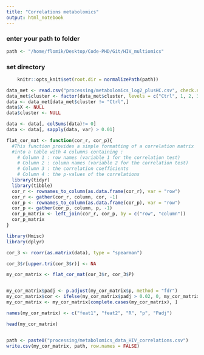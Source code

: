 ```yaml
---
title: "Correlations metabolomics"
output: html_notebook
---
```



### enter your path to folder
```r
path <- "/home/flomik/Desktop/Code-PHD/Git/HIV_multiomics"
```

### set directory
```r
    knitr::opts_knit$set(root.dir = normalizePath(path)) 
```


```r
data_met <- read.csv("processing/metabolomics_log2_plusHC.csv", check.names = FALSE)
data_met$cluster <- factor(data_met$cluster, levels = c("Ctrl", 1, 2, 3))
data <- data_met[data_met$cluster != "Ctrl",]
data$X <- NULL
data$cluster <- NULL
```

```r
data <- data[, colSums(data)!= 0]
data <- data[, sapply(data, var) > 0.01]
```

```r
flat_cor_mat <- function(cor_r, cor_p){
  #This function provides a simple formatting of a correlation matrix
  #into a table with 4 columns containing :
    # Column 1 : row names (variable 1 for the correlation test)
    # Column 2 : column names (variable 2 for the correlation test)
    # Column 3 : the correlation coefficients
    # Column 4 : the p-values of the correlations
  library(tidyr)
  library(tibble)
  cor_r <- rownames_to_column(as.data.frame(cor_r), var = "row")
  cor_r <- gather(cor_r, column, cor, -1)
  cor_p <- rownames_to_column(as.data.frame(cor_p), var = "row")
  cor_p <- gather(cor_p, column, p, -1)
  cor_p_matrix <- left_join(cor_r, cor_p, by = c("row", "column"))
  cor_p_matrix
}
```

```r
library(Hmisc)
library(dplyr)
```


```r
cor_3 <- rcorr(as.matrix(data), type = "spearman")

cor_3$r[upper.tri(cor_3$r)] <- NA

my_cor_matrix <- flat_cor_mat(cor_3$r, cor_3$P)


my_cor_matrix$padj <- p.adjust(my_cor_matrix$p, method = "fdr")
my_cor_matrix$cor <- ifelse(my_cor_matrix$padj > 0.02, 0, my_cor_matrix$cor)
my_cor_matrix <- my_cor_matrix[complete.cases(my_cor_matrix), ]

names(my_cor_matrix) <- c("feat1", "feat2", "R", "p", "Padj")

head(my_cor_matrix)


path <- paste0("processing/metabolomics_data_HIV_correlations.csv")
write.csv(my_cor_matrix, path, row.names = FALSE)
```

